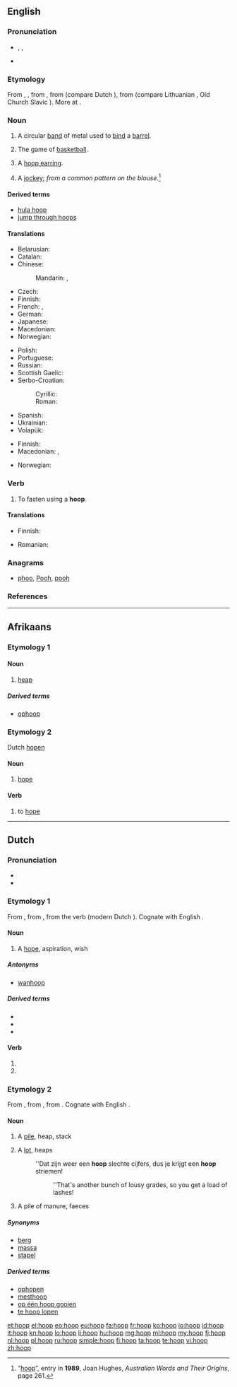 {{also|Hoop}}
==English==
{{wikipedia}}

===Pronunciation===
* {{enPR|ho͞op}}, {{IPA|/huːp/}}, {{X-SAMPA|/hu:p/}}
* {{rhymes|uːp}}

===Etymology===
From {{etyl|enm}} {{term|hoop|lang=enm}}, {{term|hoope|lang=enm}}, from {{etyl|ang}} {{term|hop|hōp|mound, raised land", in combination, also "circular object|lang=ang}}, from {{etyl|gem-pro|en}} {{recons|hōpan||bend, bow, arch|lang=gem-pro}} (compare Dutch {{term|hoep|lang=nl}}), from {{etyl|ine-pro|en}} {{recons|kāb-||to bend|lang=ine-pro}} (compare Lithuanian {{term|kabė||hook|lang=lt}}, Old Church Slavic {{term|||tr=kǫpŭ|hill, island|lang=cu}}). More at {{l|en|camp}}.

===Noun===
{{en-noun}}

# A circular [[band]] of metal used to [[bind]] a [[barrel]].
# {{qualifier|plural}} The game of [[basketball]].
# A [[hoop earring]].
# {{Australia|metonym|informal|dated}} A [[jockey]]; ''from a common pattern on the blouse''.<ref>“[http://books.google.com.au/books?id=B7tZAAAAMAAJ&q=%22hoop%22|%22hoops%22+australia+OR+jockey+-intitle:%22%22+-inauthor:%22%22&dq=%22hoop%22|%22hoops%22+australia+OR+jockey+-intitle:%22%22+-inauthor:%22%22&hl=en&sa=X&ei=80yET8v1AsvumAWsn4HjBw&redir_esc=y hoop]”, entry in '''1989''', Joan Hughes, ''Australian Words and Their Origins'', page 261.</ref>

====Derived terms====
* [[hula hoop]]
* [[jump through hoops]]

====Translations====
{{trans-top|circular band of metal used to bind a barrel}}
* Belarusian: {{t-|be|абруч|m|tr=abrúč|sc=Cyrl}}
* Catalan: {{t-|ca|cèrcol|m}}
* Chinese:
*: Mandarin: {{t|cmn|箍|tr=gū|sc=Hani}}, {{t|cmn|圈|tr=quān|sc=Hani}}
* Czech: {{t-|cs|obruč|f}}
* Finnish: {{t+|fi|vanne}}
* French: {{t+|fr|cercle|m}}, {{t+|fr|cerceau|m}}
* German: {{t+|de|Reif|m}}
* Japanese: {{t-|ja|フープ|tr=fūpu|sc=Jpan}}
* Macedonian: {{t-|mk|обрач|m|tr=óbrač}}
* Norwegian: {{t-|no|tønnebånd|n}}
{{trans-mid}}
* Polish: {{t+|pl|obręcz|m}}
* Portuguese: {{t+|pt|aro|m}}
* Russian: {{t+|ru|обруч|m|tr=óbruč}}
* Scottish Gaelic: {{t-|gd|cearcall|m}}
* Serbo-Croatian:
*: Cyrillic: {{t-|sh|обруч|m}}
*: Roman: {{t-|sh|obruč|m}}
* Spanish: {{t+|es|aro|m}}
* Ukrainian: {{t-|uk|обруч|m|tr=óbruč|sc=Cyrl}}
* Volapük: {{t-|vo|tübatan}}
{{trans-bottom}}

{{trans-top|hoops: basketball}}
* Finnish: {{t+|fi|koris}}
* Macedonian: {{t-|mk|кош|m|tr=koš}}, {{t-|mk|обрач|m|tr=óbrač}}
{{trans-mid}}
* Norwegian: {{t-|no|kurv|m}}
{{trans-bottom}}

{{trans-see|hoop earring}}

===Verb===
{{en-verb}}

# To fasten using a '''hoop'''.

====Translations====
{{trans-top|to fasten with hoop}}
* Finnish: {{t-|fi|vannehtia}}
{{trans-mid}}
* Romanian: {{t+|ro|fereca}}
{{trans-bottom}}

===Anagrams===
* [[phoo#English|phoo]], [[Pooh#English|Pooh]], [[pooh#English|pooh]]

===References===
<references />

----

==Afrikaans==

===Etymology 1===

====Noun====
{{af-noun|hope||hopie|hopies}}

# [[heap]]

=====Derived terms=====
* [[ophoop]]

===Etymology 2===
Dutch [[hopen]]

====Noun====
{{af-noun|-}}

# [[hope]]

====Verb====
{{af-verb}}

# to [[hope]]

----

==Dutch==

===Pronunciation===
* {{rhymes|oːp|lang=nl}}
* {{IPA|/ɦoːp/|lang=nl}}

===Etymology 1===
From {{etyl|dum|nl}} {{term|hope|lang=dum}}, from {{etyl|odt|nl}} {{recons|hopa|lang=odt}}, from the verb {{term|hopon|lang=odt}} (modern Dutch {{term|hopen|lang=nl}}). Cognate with English {{term|hope|lang=en}}.

====Noun====
{{nl-noun|f|-|-}}

# A [[hope]], aspiration, wish

=====Antonyms=====
* {{sense|hope}} [[wanhoop]]

=====Derived terms=====
* {{l|nl|hopeloos}}
* {{l|nl|hoopgevend}}
* {{l|nl|hoopvol}}

====Verb====
{{head|nl}}

# {{nl-verb-form|p=1|n=sg|t=pres|m=ind|hopen}}
# {{nl-verb-form|m=imp|hopen}}

===Etymology 2===
From {{etyl|dum|nl}} {{term|hoop|lang=dum}}, from {{etyl|odt|nl}} {{recons|hop|hōp|lang=odt}}, from {{etyl|gem-pro|nl}} {{recons|haupaz|lang=gem-pro}}. Cognate with English {{term|heap|lang=en}}.

====Noun====
{{nl-noun|m|hopen|hoopje}}

# A [[pile]], heap, stack
# {{figuratively}} A [[lot]], heaps
#: ''Dat zijn weer een '''hoop''' slechte cijfers, dus je krijgt een '''hoop''' striemen!
#:: ''That's another bunch of lousy grades, so you get a load of lashes!
# A pile of manure, faeces

=====Synonyms=====
* [[berg]]
* [[massa]]
* [[stapel]]

=====Derived terms=====
* [[ophopen]]
* [[mesthoop]]
* [[op één hoop gooien]]
* [[te hoop lopen]]

[[et:hoop]]
[[el:hoop]]
[[eo:hoop]]
[[eu:hoop]]
[[fa:hoop]]
[[fr:hoop]]
[[ko:hoop]]
[[io:hoop]]
[[id:hoop]]
[[it:hoop]]
[[kn:hoop]]
[[lo:hoop]]
[[li:hoop]]
[[hu:hoop]]
[[mg:hoop]]
[[ml:hoop]]
[[my:hoop]]
[[fj:hoop]]
[[nl:hoop]]
[[pl:hoop]]
[[ru:hoop]]
[[simple:hoop]]
[[fi:hoop]]
[[ta:hoop]]
[[te:hoop]]
[[vi:hoop]]
[[zh:hoop]]